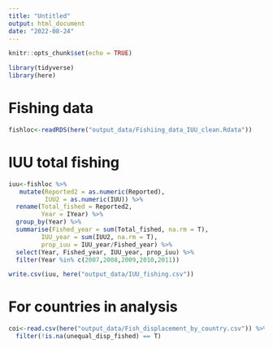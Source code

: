 ```yaml
---
title: "Untitled"
output: html_document
date: "2022-08-24"
---
```


```r
knitr::opts_chunk$set(echo = TRUE)
```

```r
library(tidyverse)
library(here)
```

# Fishing data

```r
fishloc<-readRDS(here("output_data/Fishiing_data_IUU_clean.Rdata"))
```

# IUU total fishing

```r
iuu<-fishloc %>% 
   mutate(Reported2 = as.numeric(Reported),
          IUU2 = as.numeric(IUU)) %>% 
  rename(Total_fished = Reported2,
         Year = IYear) %>% 
  group_by(Year) %>% 
  summarise(Fished_year = sum(Total_fished, na.rm = T),
         IUU_year = sum(IUU2, na.rm = T),
         prop_iuu = IUU_year/Fished_year) %>% 
  select(Year, Fished_year, IUU_year, prop_iuu) %>% 
  filter(Year %in% c(2007,2008,2009,2010,2011))

write.csv(iuu, here("output_data/IUU_fishing.csv"))
```

# For countries in analysis

```r
coi<-read.csv(here("output_data/Fish_displacement_by_country.csv")) %>% 
  filter(!is.na(unequal_disp_fished) == T)
```

